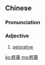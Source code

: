{{also|轻蔑}}
==Chinese==
{{zh-forms|s=轻蔑}}

===Pronunciation===
{{zh-pron
|m=qīngmiè
|c=hing1 mit6
|mn=qz,xm:kheng-bia̍t/zz:khin-bia̍t
|cat=a
}}

===Adjective===
{{zh-adj}}

# [[pejorative]]

[[ko:輕蔑]]
[[mg:輕蔑]]